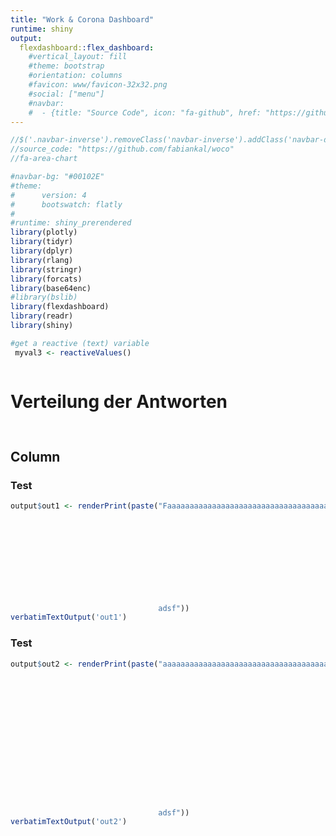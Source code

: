 ```yaml
---
title: "Work & Corona Dashboard"
runtime: shiny
output: 
  flexdashboard::flex_dashboard:
    #vertical_layout: fill
    #theme: bootstrap
    #orientation: columns
    #favicon: www/favicon-32x32.png
    #social: ["menu"]
    #navbar:
    #  - {title: "Source Code", icon: "fa-github", href: "https://github.com/fabiankal/woco", target: "_blank",align: "right"}
---
```


```js
//$('.navbar-inverse').removeClass('navbar-inverse').addClass('navbar-default');
//source_code: "https://github.com/fabiankal/woco"
//fa-area-chart
```

```r
#navbar-bg: "#00102E"
#theme:
#      version: 4
#      bootswatch: flatly
#
#runtime: shiny_prerendered
library(plotly)
library(tidyr)
library(dplyr)
library(rlang)
library(stringr)
library(forcats)
library(base64enc)
#library(bslib)
library(flexdashboard)
library(readr)
library(shiny)

#get a reactive (text) variable
 myval3 <- reactiveValues()
```

```r

```

Verteilung der Antworten {data-icon="fa-area-chart"}
=======================================================================

{.sidebar}
-----------------------------------------------------------------------

```r


```

Column
-----------------------------------------------------------------------

### Test

```r

output$out1 <- renderPrint(paste("Faaaaaaaaaaaaaaaaaaaaaaaaaaaaaaaaaaaaaaaaaaaaaaaaaaaaaaaaaaaaaaaaaaaaaaaaaaaaaaaaaaaaaaaaaaaaaaaaaaaaaaaaaaaaaaaaaaaaaaaaaaaaaaaaaaaaaaaaaaaaaaaaaaaaaaaaaaaaaaaaaaaaaaaaaaaaaaaaaaaaaaaaaaaaaaaaaaaaaaaaaaaaaaaaaaaaaaaaaaaaaaaaaaaaaaaaaaaaaaaaaaaaaaaaaaaaaaaaaaaaaaaaaaaaaaaaaaaaaaaaaaaaaaaaaaaaaaaa
                                 
                                 
                                 
                                 
                                 
                                 
                                 
                                 
                                 
                                 
                                 adsf"))
verbatimTextOutput('out1')


```

### Test {.mobile}

```r

output$out2 <- renderPrint(paste("aaaaaaaaaaaaaaaaaaaaaaaaaaaaaaaaaaaaaaaaaaaaaaaaaaaaaaaaaaaaaaaaaaaaaaaaaaaaaaaaaaaaaaaaaaaaaaaaaaaaaaaaaaaaaaaaaaaaaaaaaaaaaaaaaaaaaaaaaaaaaaaaaaaaaaaaaaaaaaaaaaaaaaaaaaaaaaaaaaaaaaaaaaaaaaaaaaaaaaaaaaaaaaaaaaaaaaaaaaaaaaaaaaaaaaaaaaaaaaaaaaaaaaaaaaaaaaaaaaaaaaaaaaaaaaaaaaaaaaaaaaaaaaaaaaaaaaaa
                                 
                                 
                                 
                                 
                                 
                                 
                                 
                                 
                                 
                                 
                                 
                                 
                                 
                                 
                                 
                                 adsf"))
verbatimTextOutput('out2')


```

